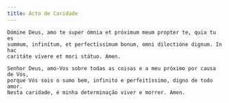```yaml
---
title: Acto de Caridade
---
```


<div class="side-by-side not-content">

    Dómine Deus, amo te super ómnia et próximum meum propter te, quia tu es
    summum, infinítum, et perfectíssimum bonum, omni dilectióne dignum. In hac
    caritáte vívere et mori státuo. Amen.

    Senhor Deus, amo-Vos sobre todas as coisas e a meu próximo por causa de Vós,
    porque Vós sois o sumo bem, infinito e perfeitíssimo, digno de todo amor.
    Nesta caridade, é minha determinação viver e morrer. Amen.

</div>
